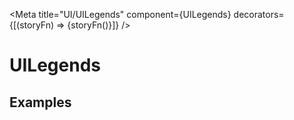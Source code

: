
<Meta
  title="UI/UILegends"
  component={UILegends}
  decorators={[(storyFn) => <ChartsProvider>{storyFn()}</ChartsProvider>]}
/>

# UILegends

## Examples

<Preview>
  <Story name="withLegendsData">
    <UILegends
      legendsData={[
        { color: "supportive500", label: "Avg Legend 1", shape: "line" },
        { label: "Avg Legend 2", shape: "dot" },
        { color: "secondary500", label: "Avg Legend 3", shape: "line" },
      ]}
    />
  </Story>
</Preview>
